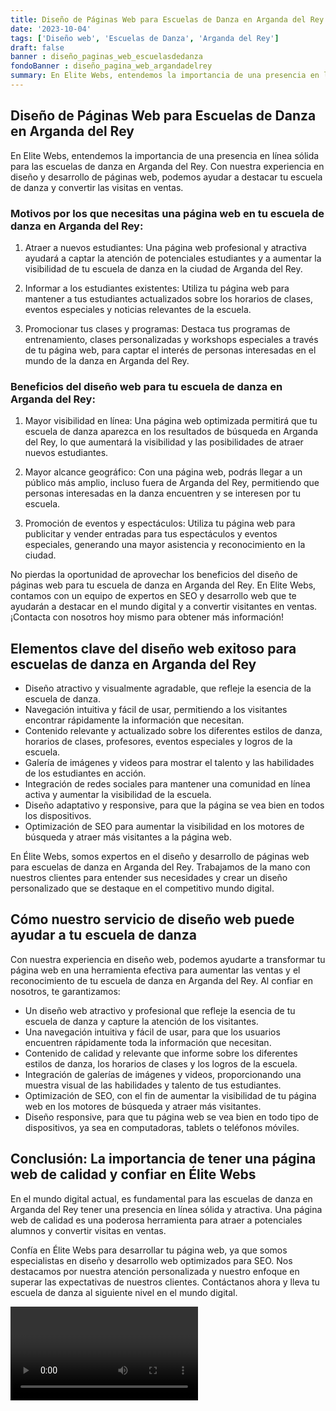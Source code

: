 ```yaml
---
title: Diseño de Páginas Web para Escuelas de Danza en Arganda del Rey
date: '2023-10-04'
tags: ['Diseño web', 'Escuelas de Danza', 'Arganda del Rey']
draft: false
banner : diseño_paginas_web_escuelasdedanza
fondoBanner : diseño_pagina_web_argandadelrey
summary: En Elite Webs, entendemos la importancia de una presencia en línea sólida para las escuelas de danza en Arganda del Rey. Con nuestra experiencia en diseño y desarrollo de páginas web, podemos ayudar a destacar tu escuela de danza y convertir las visitas en ventas. 
---
```


## Diseño de Páginas Web para Escuelas de Danza en Arganda del Rey

En Elite Webs, entendemos la importancia de una presencia en línea sólida para las escuelas de danza en Arganda del Rey. Con nuestra experiencia en diseño y desarrollo de páginas web, podemos ayudar a destacar tu escuela de danza y convertir las visitas en ventas. 

### Motivos por los que necesitas una página web en tu escuela de danza en Arganda del Rey:

1. Atraer a nuevos estudiantes: Una página web profesional y atractiva ayudará a captar la atención de potenciales estudiantes y a aumentar la visibilidad de tu escuela de danza en la ciudad de Arganda del Rey.

2. Informar a los estudiantes existentes: Utiliza tu página web para mantener a tus estudiantes actualizados sobre los horarios de clases, eventos especiales y noticias relevantes de la escuela.

3. Promocionar tus clases y programas: Destaca tus programas de entrenamiento, clases personalizadas y workshops especiales a través de tu página web, para captar el interés de personas interesadas en el mundo de la danza en Arganda del Rey.

### Beneficios del diseño web para tu escuela de danza en Arganda del Rey:

1. Mayor visibilidad en línea: Una página web optimizada permitirá que tu escuela de danza aparezca en los resultados de búsqueda en Arganda del Rey, lo que aumentará la visibilidad y las posibilidades de atraer nuevos estudiantes.

2. Mayor alcance geográfico: Con una página web, podrás llegar a un público más amplio, incluso fuera de Arganda del Rey, permitiendo que personas interesadas en la danza encuentren y se interesen por tu escuela.

3. Promoción de eventos y espectáculos: Utiliza tu página web para publicitar y vender entradas para tus espectáculos y eventos especiales, generando una mayor asistencia y reconocimiento en la ciudad.

No pierdas la oportunidad de aprovechar los beneficios del diseño de páginas web para tu escuela de danza en Arganda del Rey. En Elite Webs, contamos con un equipo de expertos en SEO y desarrollo web que te ayudarán a destacar en el mundo digital y a convertir visitantes en ventas. ¡Contacta con nosotros hoy mismo para obtener más información!

<GifSeo />

<Cta />

## Elementos clave del diseño web exitoso para escuelas de danza en Arganda del Rey

- Diseño atractivo y visualmente agradable, que refleje la esencia de la escuela de danza.
- Navegación intuitiva y fácil de usar, permitiendo a los visitantes encontrar rápidamente la información que necesitan.
- Contenido relevante y actualizado sobre los diferentes estilos de danza, horarios de clases, profesores, eventos especiales y logros de la escuela.
- Galería de imágenes y videos para mostrar el talento y las habilidades de los estudiantes en acción.
- Integración de redes sociales para mantener una comunidad en línea activa y aumentar la visibilidad de la escuela.
- Diseño adaptativo y responsive, para que la página se vea bien en todos los dispositivos.
- Optimización de SEO para aumentar la visibilidad en los motores de búsqueda y atraer más visitantes a la página web.

En Élite Webs, somos expertos en el diseño y desarrollo de páginas web para escuelas de danza en Arganda del Rey. Trabajamos de la mano con nuestros clientes para entender sus necesidades y crear un diseño personalizado que se destaque en el competitivo mundo digital.

## Cómo nuestro servicio de diseño web puede ayudar a tu escuela de danza

Con nuestra experiencia en diseño web, podemos ayudarte a transformar tu página web en una herramienta efectiva para aumentar las ventas y el reconocimiento de tu escuela de danza en Arganda del Rey. Al confiar en nosotros, te garantizamos:

- Un diseño web atractivo y profesional que refleje la esencia de tu escuela de danza y capture la atención de los visitantes.
- Una navegación intuitiva y fácil de usar, para que los usuarios encuentren rápidamente toda la información que necesitan.
- Contenido de calidad y relevante que informe sobre los diferentes estilos de danza, los horarios de clases y los logros de la escuela.
- Integración de galerías de imágenes y videos, proporcionando una muestra visual de las habilidades y talento de tus estudiantes.
- Optimización de SEO, con el fin de aumentar la visibilidad de tu página web en los motores de búsqueda y atraer más visitantes.
- Diseño responsive, para que tu página web se vea bien en todo tipo de dispositivos, ya sea en computadoras, tablets o teléfonos móviles.

## Conclusión: La importancia de tener una página web de calidad y confiar en Élite Webs

En el mundo digital actual, es fundamental para las escuelas de danza en Arganda del Rey tener una presencia en línea sólida y atractiva. Una página web de calidad es una poderosa herramienta para atraer a potenciales alumnos y convertir visitas en ventas.

Confía en Élite Webs para desarrollar tu página web, ya que somos especialistas en diseño y desarrollo web optimizados para SEO. Nos destacamos por nuestra atención personalizada y nuestro enfoque en superar las expectativas de nuestros clientes. Contáctanos ahora y lleva tu escuela de danza al siguiente nivel en el mundo digital.

<Video />

<CtaBot job='Escuelas de Danza' city='Arganda del Rey'/>

<Gmaps query='Arganda del Rey+españa+maps' />